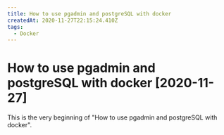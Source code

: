 ```yaml
---
title: How to use pgadmin and postgreSQL with docker
createdAt: 2020-11-27T22:15:24.410Z
tags:
  - Docker
---
```


# How to use pgadmin and postgreSQL with docker [2020-11-27]

This is the very beginning of "How to use pgadmin and postgreSQL with docker".
